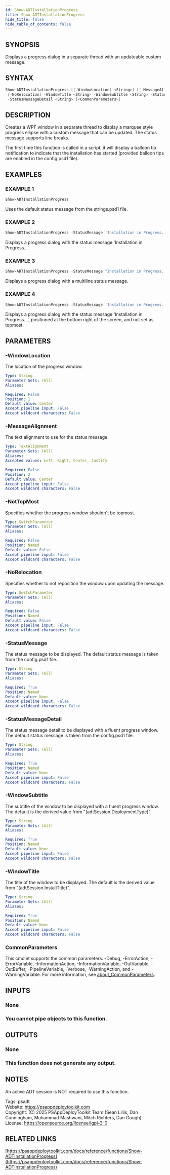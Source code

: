 ```yaml
---
id: Show-ADTInstallationProgress
title: Show-ADTInstallationProgress
hide_title: false
hide_table_of_contents: false
---
```


## SYNOPSIS

Displays a progress dialog in a separate thread with an updateable custom message.

## SYNTAX

```powershell
Show-ADTInstallationProgress [[-WindowLocation] <String>] [[-MessageAlignment] <TextAlignment>] [-NotTopMost]
 [-NoRelocation] -WindowTitle <String> -WindowSubtitle <String> -StatusMessage <String>
 -StatusMessageDetail <String> [<CommonParameters>]
```

## DESCRIPTION

Creates a WPF window in a separate thread to display a marquee style progress ellipse with a custom message that can be updated.
The status message supports line breaks.

The first time this function is called in a script, it will display a balloon tip notification to indicate that the installation has started (provided balloon tips are enabled in the config.psd1 file).

## EXAMPLES

### EXAMPLE 1

```powershell
Show-ADTInstallationProgress
```

Uses the default status message from the strings.psd1 file.

### EXAMPLE 2

```powershell
Show-ADTInstallationProgress -StatusMessage 'Installation in Progress...'
```

Displays a progress dialog with the status message 'Installation in Progress...'.

### EXAMPLE 3

```powershell
Show-ADTInstallationProgress -StatusMessage "Installation in Progress...`nThe installation may take 20 minutes to complete."
```

Displays a progress dialog with a multiline status message.

### EXAMPLE 4

```powershell
Show-ADTInstallationProgress -StatusMessage 'Installation in Progress...' -WindowLocation 'BottomRight' -NotTopMost
```

Displays a progress dialog with the status message 'Installation in Progress...', positioned at the bottom right of the screen, and not set as topmost.

## PARAMETERS

### -WindowLocation

The location of the progress window.

```yaml
Type: String
Parameter Sets: (All)
Aliases:

Required: False
Position: 1
Default value: Center
Accept pipeline input: False
Accept wildcard characters: False
```

### -MessageAlignment

The text alignment to use for the status message.

```yaml
Type: TextAlignment
Parameter Sets: (All)
Aliases:
Accepted values: Left, Right, Center, Justify

Required: False
Position: 2
Default value: Center
Accept pipeline input: False
Accept wildcard characters: False
```

### -NotTopMost

Specifies whether the progress window shouldn't be topmost.

```yaml
Type: SwitchParameter
Parameter Sets: (All)
Aliases:

Required: False
Position: Named
Default value: False
Accept pipeline input: False
Accept wildcard characters: False
```

### -NoRelocation

Specifies whether to not reposition the window upon updating the message.

```yaml
Type: SwitchParameter
Parameter Sets: (All)
Aliases:

Required: False
Position: Named
Default value: False
Accept pipeline input: False
Accept wildcard characters: False
```

### -StatusMessage

The status message to be displayed.
The default status message is taken from the config.psd1 file.

```yaml
Type: String
Parameter Sets: (All)
Aliases:

Required: True
Position: Named
Default value: None
Accept pipeline input: False
Accept wildcard characters: False
```

### -StatusMessageDetail

The status message detail to be displayed with a fluent progress window.
The default status message is taken from the config.psd1 file.

```yaml
Type: String
Parameter Sets: (All)
Aliases:

Required: True
Position: Named
Default value: None
Accept pipeline input: False
Accept wildcard characters: False
```

### -WindowSubtitle

The subtitle of the window to be displayed with a fluent progress window.
The default is the derived value from "$($adtSession.DeploymentType)".

```yaml
Type: String
Parameter Sets: (All)
Aliases:

Required: True
Position: Named
Default value: None
Accept pipeline input: False
Accept wildcard characters: False
```

### -WindowTitle

The title of the window to be displayed.
The default is the derived value from "$($adtSession.InstallTitle)".

```yaml
Type: String
Parameter Sets: (All)
Aliases:

Required: True
Position: Named
Default value: None
Accept pipeline input: False
Accept wildcard characters: False
```

### CommonParameters

This cmdlet supports the common parameters: -Debug, -ErrorAction, -ErrorVariable, -InformationAction, -InformationVariable, -OutVariable, -OutBuffer, -PipelineVariable, -Verbose, -WarningAction, and -WarningVariable. For more information, see [about_CommonParameters](http://go.microsoft.com/fwlink/?LinkID=113216).

## INPUTS

### None

### You cannot pipe objects to this function.
## OUTPUTS

### None

### This function does not generate any output.
## NOTES
An active ADT session is NOT required to use this function.

Tags: psadt<br />
Website: https://psappdeploytoolkit.com<br />
Copyright: (C) 2025 PSAppDeployToolkit Team (Sean Lillis, Dan Cunningham, Muhammad Mashwani, Mitch Richters, Dan Gough).<br />
License: https://opensource.org/license/lgpl-3-0

## RELATED LINKS

[https://psappdeploytoolkit.com/docs/reference/functions/Show-ADTInstallationProgress](https://psappdeploytoolkit.com/docs/reference/functions/Show-ADTInstallationProgress)

